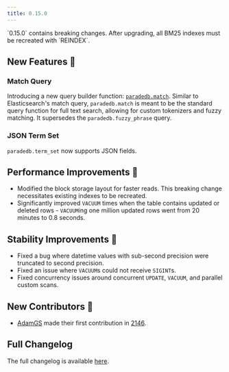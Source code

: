 ```yaml
---
title: 0.15.0
---
```


<Note>
  `0.15.0` contains breaking changes. After upgrading, all BM25 indexes must be
  recreated with `REINDEX`.
</Note>

## New Features 🎉

### Match Query

Introducing a new query builder function: [`paradedb.match`](/documentation/advanced/full-text/match). Similar to Elasticsearch's match query,
`paradedb.match` is meant to be the standard query function for full text search, allowing for
custom tokenizers and fuzzy matching. It supersedes the `paradedb.fuzzy_phrase` query.

### JSON Term Set

`paradedb.term_set` now supports JSON fields.

## Performance Improvements 🚀

- Modified the block storage layout for faster reads. This breaking change necessitates existing indexes to be
  recreated.
- Significantly improved `VACUUM` times when the table contains updated or deleted rows - `VACUUM`ing one million
  updated rows went from 20 minutes to 0.8 seconds.

## Stability Improvements 💪

- Fixed a bug where datetime values with sub-second precision were truncated to second precision.
- Fixed an issue where `VACUUM`s could not receive `SIGINT`s.
- Fixed concurrency issues around concurrent `UPDATE`, `VACUUM`, and parallel custom scans.

## New Contributors 👋

- [AdamGS](https://github.com/AdamGS) made their first contribution in [2146](https://github.com/paradedb/paradedb/pull/2146).

## Full Changelog

The full changelog is available [here](https://github.com/paradedb/paradedb/releases/tag/v0.15.0).
